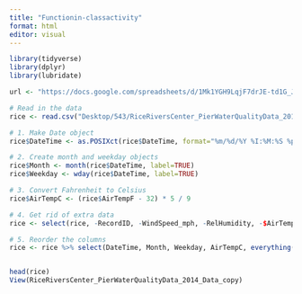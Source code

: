 ```yaml
---
title: "Functionin-classactivity"
format: html
editor: visual
---
```


```r

library(tidyverse)
library(dplyr)
library(lubridate)

url <- "https://docs.google.com/spreadsheets/d/1Mk1YGH9LqjF7drJE-td1G_JkdADOU0eMlrP01WFBT8s/pub?gid=0&single=true&output=csv"

# Read in the data
rice <- read.csv("Desktop/543/RiceRiversCenter_PierWaterQualityData_2014 - Data copy.csv")

# 1. Make Date object
rice$DateTime <- as.POSIXct(rice$DateTime, format="%m/%d/%Y %I:%M:%S %p")

# 2. Create month and weekday objects
rice$Month <- month(rice$DateTime, label=TRUE)  
rice$Weekday <- wday(rice$DateTime, label=TRUE)  

# 3. Convert Fahrenheit to Celsius
rice$AirTempC <- (rice$AirTempF - 32) * 5 / 9  

# 4. Get rid of extra data
rice <- select(rice, -RecordID, -WindSpeed_mph, -RelHumidity, -$AirTempC, -PH_mv, -Rain_in )  # Remove unnecessary columns

# 5. Reorder the columns
rice <- rice %>% select(DateTime, Month, Weekday, AirTempC, everything())  # Reorder columns


head(rice)
View(RiceRiversCenter_PierWaterQualityData_2014_Data_copy)


```

